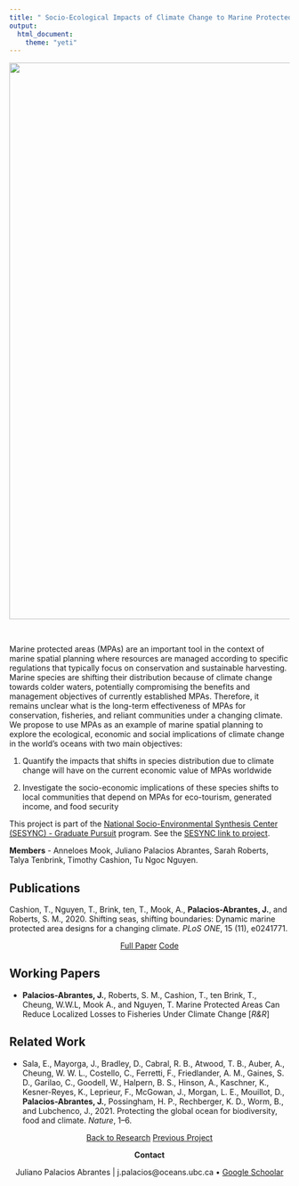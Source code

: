```yaml
---
title: " Socio-Ecological Impacts of Climate Change to Marine Protected Areas"
output:
  html_document:
    theme: "yeti"
---
```


<!-- Global site tag (gtag.js) - Google Analytics -->
<script async src="https://www.googletagmanager.com/gtag/js?id=UA-105699898-4"></script>
<script>
  window.dataLayer = window.dataLayer || [];
  function gtag(){dataLayer.push(arguments);}
  gtag('js', new Date());

  gtag('config', 'UA-105699898-4');
</script>

</center>

<center>

<img src="http://d2khr93zjdy3w9.cloudfront.net/Website/Official_MPA_map_April2016.png" width="1000px">

</center>

<br>

Marine protected areas (MPAs) are an important tool in the context of marine spatial planning where resources are managed according to specific regulations that typically focus on conservation and sustainable harvesting. Marine species are shifting their distribution because of climate change towards colder waters, potentially compromising the benefits and management objectives of currently established MPAs. Therefore, it remains unclear what is the long-term effectiveness of MPAs for conservation, fisheries, and reliant communities under a changing climate. We propose to use MPAs as an example of marine spatial planning to explore the ecological, economic and social implications of climate change in the world’s oceans with two main objectives:

1) Quantify the impacts that shifts in species distribution due to climate change will have on the current economic value of MPAs worldwide

2) Investigate the socio-economic implications of these species shifts to local communities that depend on MPAs for eco-tourism, generated income, and food security

This project is part of the [National Socio-Environmental Synthesis Center (SESYNC) - Graduate Pursuit](https://www.sesync.org/opportunities/research-thematic-pursuits/graduate-pursuits-request-for-proposals) program. See the [SESYNC link to project](https://www.sesync.org/project/graduate-pursuits-request-for-proposals/ch-ch-ch-changes-using-marine-protected-areas-to).

**Members** 
- Anneloes Mook, Juliano Palacios Abrantes, Sarah Roberts, Talya Tenbrink, Timothy Cashion, Tu Ngoc Nguyen.

## Publications

Cashion, T., Nguyen, T., Brink, ten, T., Mook, A., **Palacios-Abrantes, J.**, and Roberts, S. M., 2020. Shifting seas, shifting boundaries: Dynamic marine protected area designs for a changing climate. *PLoS ONE*, 15 (11), e0241771.

<center>
<!-- Original article -->
<a span class="label label-primary" href= "" target="_blank">Full Paper</span></a>
<!-- Github -->
<a span class="label label-warning" href= "https://github.com/timcashion/shifting_mpas" target="_blank"> Code </span></a>

</center>



## Working Papers

- **Palacios-Abrantes, J.**, Roberts, S. M., Cashion, T., ten Brink, T., Cheung, W.W.L, Mook A., and Nguyen, T. Marine Protected Areas Can Reduce Localized Losses to Fisheries Under Climate Change [*R&R*]

## Related Work

- Sala, E., Mayorga, J., Bradley, D., Cabral, R. B., Atwood, T. B., Auber, A., Cheung, W. W. L., Costello, C., Ferretti, F., Friedlander, A. M., Gaines, S. D., Garilao, C., Goodell, W., Halpern, B. S., Hinson, A., Kaschner, K., Kesner-Reyes, K., Leprieur, F., McGowan, J., Morgan, L. E., Mouillot, D., **Palacios-Abrantes, J.**, Possingham, H. P., Rechberger, K. D., Worm, B., and Lubchenco, J., 2021. Protecting the global ocean for biodiversity, food and climate. *Nature*, 1–6.

<!-- ## News  -->

<center>

<a class="btn btn-default" href="https://www.julianopalacios.com/Research.html">Back to Research</a>
<a class="btn btn-default" href="https://www.julianopalacios.com/Projects/Transboundary.html">Previous Project</a>

**Contact**

Juliano Palacios Abrantes | j.palacios@oceans.ubc.ca • [Google Schoolar](https://scholar.google.ca/citations?user=EZpBcjcAAAAJ&hl=en)

<div id="google_translate_element"></div><script type="text/javascript">
function googleTranslateElementInit() {
  new google.translate.TranslateElement({pageLanguage: 'en', includedLanguages: 'es,pt'}, 'google_translate_element');
}
</script><script type="text/javascript" src="//translate.google.com/translate_a/element.js?cb=googleTranslateElementInit"></script>
